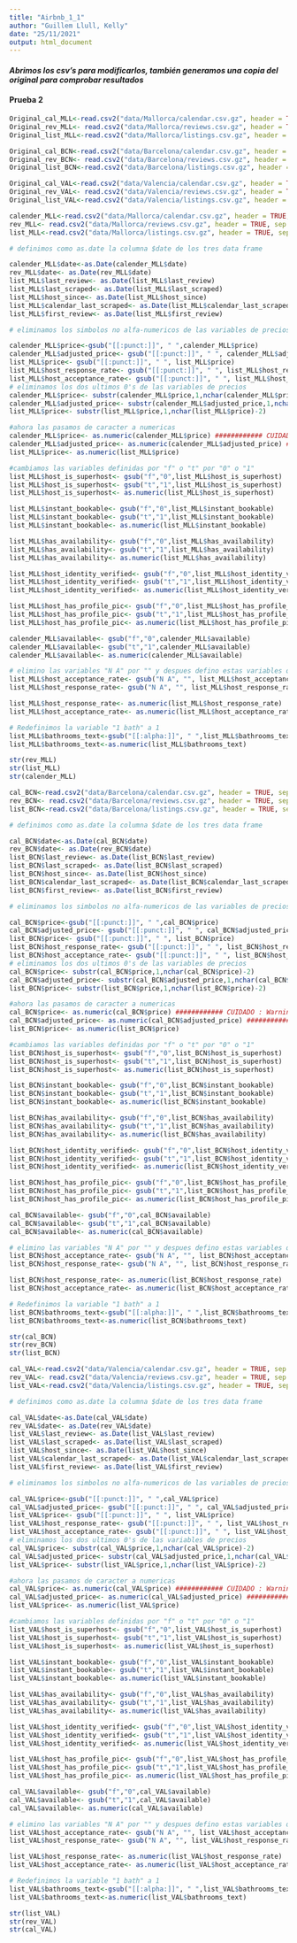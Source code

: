 ---
title: "Airbnb_1_1"
author: "Guillem Llull, Kelly"
date: "25/11/2021"
output: html_document
---

#### *Abrimos los csv's para modificarlos, también generamos una copia del original para comprobar resultados*

#### Prueba 2

```{r csv's Originales}
Original_cal_MLL<-read.csv2("data/Mallorca/calendar.csv.gz", header = TRUE, sep = ",", dec = ".")
Original_rev_MLL<- read.csv2("data/Mallorca/reviews.csv.gz", header = TRUE, sep = ",", dec = ".")
Original_list_MLL<-read.csv2("data/Mallorca/listings.csv.gz", header = TRUE, sep = ",", dec=".")

Original_cal_BCN<-read.csv2("data/Barcelona/calendar.csv.gz", header = TRUE, sep = ",", dec = ".")
Original_rev_BCN<- read.csv2("data/Barcelona/reviews.csv.gz", header = TRUE, sep = ",", dec = ".")
Original_list_BCN<-read.csv2("data/Barcelona/listings.csv.gz", header = TRUE, sep = ",", dec=".")

Original_cal_VAL<-read.csv2("data/Valencia/calendar.csv.gz", header = TRUE, sep = ",", dec = ".")
Original_rev_VAL<- read.csv2("data/Valencia/reviews.csv.gz", header = TRUE, sep = ",", dec = ".")
Original_list_VAL<-read.csv2("data/Valencia/listings.csv.gz", header = TRUE, sep = ",", dec=".")
```


```{r csv Mallorca, eval=FALSE}

calender_MLL<-read.csv2("data/Mallorca/calendar.csv.gz", header = TRUE, sep = ",", dec = ".")
rev_MLL<- read.csv2("data/Mallorca/reviews.csv.gz", header = TRUE, sep = ",", dec = ".")
list_MLL<-read.csv2("data/Mallorca/listings.csv.gz", header = TRUE, sep = ",", dec=".")

# definimos como as.date la columna $date de los tres data frame

calender_MLL$date<-as.Date(calender_MLL$date)
rev_MLL$date<- as.Date(rev_MLL$date)
list_MLL$last_review<- as.Date(list_MLL$last_review)
list_MLL$last_scraped<- as.Date(list_MLL$last_scraped)
list_MLL$host_since<- as.Date(list_MLL$host_since)
list_MLL$calendar_last_scraped<- as.Date(list_MLL$calendar_last_scraped)
list_MLL$first_review<- as.Date(list_MLL$first_review)

# eliminamos los simbolos no alfa-numericos de las variables de precios y que incluyen porcentajes

calender_MLL$price<-gsub("[[:punct:]]", " ",calender_MLL$price)
calender_MLL$adjusted_price<- gsub("[[:punct:]]", " ", calender_MLL$adjusted_price)
list_MLL$price<- gsub("[[:punct:]]", " ", list_MLL$price)
list_MLL$host_response_rate<- gsub("[[:punct:]]", " ", list_MLL$host_response_rate)
list_MLL$host_acceptance_rate<- gsub("[[:punct:]]", " ", list_MLL$host_acceptance_rate)
# eliminamos los dos ultimos 0's de las variables de precios
calender_MLL$price<- substr(calender_MLL$price,1,nchar(calender_MLL$price)-2)
calender_MLL$adjusted_price<- substr(calender_MLL$adjusted_price,1,nchar(calender_MLL$adjusted_price)-2)
list_MLL$price<- substr(list_MLL$price,1,nchar(list_MLL$price)-2)

#ahora las pasamos de caracter a numericas
calender_MLL$price<- as.numeric(calender_MLL$price) ############ CUIDADO : Warning: NAs introduced by coercion // pero a simple vista por lo general creo que bien ###########
calender_MLL$adjusted_price<- as.numeric(calender_MLL$adjusted_price) ############ CUIDADO : Warning: NAs introduced by coercion
list_MLL$price<- as.numeric(list_MLL$price)

#cambiamos las variables definidas por "f" o "t" por "0" o "1"
list_MLL$host_is_superhost<- gsub("f","0",list_MLL$host_is_superhost)
list_MLL$host_is_superhost<- gsub("t","1",list_MLL$host_is_superhost)
list_MLL$host_is_superhost<- as.numeric(list_MLL$host_is_superhost)

list_MLL$instant_bookable<- gsub("f","0",list_MLL$instant_bookable)
list_MLL$instant_bookable<- gsub("t","1",list_MLL$instant_bookable)
list_MLL$instant_bookable<- as.numeric(list_MLL$instant_bookable)

list_MLL$has_availability<- gsub("f","0",list_MLL$has_availability)
list_MLL$has_availability<- gsub("t","1",list_MLL$has_availability)
list_MLL$has_availability<- as.numeric(list_MLL$has_availability)

list_MLL$host_identity_verified<- gsub("f","0",list_MLL$host_identity_verified)
list_MLL$host_identity_verified<- gsub("t","1",list_MLL$host_identity_verified)
list_MLL$host_identity_verified<- as.numeric(list_MLL$host_identity_verified)

list_MLL$host_has_profile_pic<- gsub("f","0",list_MLL$host_has_profile_pic)
list_MLL$host_has_profile_pic<- gsub("t","1",list_MLL$host_has_profile_pic)
list_MLL$host_has_profile_pic<- as.numeric(list_MLL$host_has_profile_pic)

calender_MLL$available<- gsub("f","0",calender_MLL$available)
calender_MLL$available<- gsub("t","1",calender_MLL$available)
calender_MLL$available<- as.numeric(calender_MLL$available)

# elimino las variables "N A" por "" y despues defino estas variables que representan porcentajes como numéricas
list_MLL$host_acceptance_rate<- gsub("N A", "", list_MLL$host_acceptance_rate)
list_MLL$host_response_rate<- gsub("N A", "", list_MLL$host_response_rate)

list_MLL$host_response_rate<- as.numeric(list_MLL$host_response_rate)
list_MLL$host_acceptance_rate<- as.numeric(list_MLL$host_acceptance_rate)

# Redefinimos la variable "1 bath" a 1
list_MLL$bathrooms_text<-gsub("[[:alpha:]]", " ",list_MLL$bathrooms_text)
list_MLL$bathrooms_text<-as.numeric(list_MLL$bathrooms_text)

str(rev_MLL)
str(list_MLL)
str(calender_MLL)
```

```{r csv Barcelona, eval=FALSE}

cal_BCN<-read.csv2("data/Barcelona/calendar.csv.gz", header = TRUE, sep = ",", dec = ".")
rev_BCN<- read.csv2("data/Barcelona/reviews.csv.gz", header = TRUE, sep = ",", dec = ".")
list_BCN<-read.csv2("data/Barcelona/listings.csv.gz", header = TRUE, sep = ",", dec=".")

# definimos como as.date la columna $date de los tres data frame

cal_BCN$date<-as.Date(cal_BCN$date)
rev_BCN$date<- as.Date(rev_BCN$date)
list_BCN$last_review<- as.Date(list_BCN$last_review)
list_BCN$last_scraped<- as.Date(list_BCN$last_scraped)
list_BCN$host_since<- as.Date(list_BCN$host_since)
list_BCN$calendar_last_scraped<- as.Date(list_BCN$calendar_last_scraped)
list_BCN$first_review<- as.Date(list_BCN$first_review)

# eliminamos los simbolos no alfa-numericos de las variables de precios y que incluyen porcentajes

cal_BCN$price<-gsub("[[:punct:]]", " ",cal_BCN$price)
cal_BCN$adjusted_price<- gsub("[[:punct:]]", " ", cal_BCN$adjusted_price)
list_BCN$price<- gsub("[[:punct:]]", " ", list_BCN$price)
list_BCN$host_response_rate<- gsub("[[:punct:]]", " ", list_BCN$host_response_rate)
list_BCN$host_acceptance_rate<- gsub("[[:punct:]]", " ", list_BCN$host_acceptance_rate)
# eliminamos los dos ultimos 0's de las variables de precios
cal_BCN$price<- substr(cal_BCN$price,1,nchar(cal_BCN$price)-2)
cal_BCN$adjusted_price<- substr(cal_BCN$adjusted_price,1,nchar(cal_BCN$adjusted_price)-2)
list_BCN$price<- substr(list_BCN$price,1,nchar(list_BCN$price)-2)

#ahora las pasamos de caracter a numericas
cal_BCN$price<- as.numeric(cal_BCN$price) ############ CUIDADO : Warning: NAs introduced by coercion // pero a simple vista por lo general creo que bien ###########
cal_BCN$adjusted_price<- as.numeric(cal_BCN$adjusted_price) ############ CUIDADO : Warning: NAs introduced by coercion
list_BCN$price<- as.numeric(list_BCN$price)

#cambiamos las variables definidas por "f" o "t" por "0" o "1"
list_BCN$host_is_superhost<- gsub("f","0",list_BCN$host_is_superhost)
list_BCN$host_is_superhost<- gsub("t","1",list_BCN$host_is_superhost)
list_BCN$host_is_superhost<- as.numeric(list_BCN$host_is_superhost)

list_BCN$instant_bookable<- gsub("f","0",list_BCN$instant_bookable)
list_BCN$instant_bookable<- gsub("t","1",list_BCN$instant_bookable)
list_BCN$instant_bookable<- as.numeric(list_BCN$instant_bookable)

list_BCN$has_availability<- gsub("f","0",list_BCN$has_availability)
list_BCN$has_availability<- gsub("t","1",list_BCN$has_availability)
list_BCN$has_availability<- as.numeric(list_BCN$has_availability)

list_BCN$host_identity_verified<- gsub("f","0",list_BCN$host_identity_verified)
list_BCN$host_identity_verified<- gsub("t","1",list_BCN$host_identity_verified)
list_BCN$host_identity_verified<- as.numeric(list_BCN$host_identity_verified)

list_BCN$host_has_profile_pic<- gsub("f","0",list_BCN$host_has_profile_pic)
list_BCN$host_has_profile_pic<- gsub("t","1",list_BCN$host_has_profile_pic)
list_BCN$host_has_profile_pic<- as.numeric(list_BCN$host_has_profile_pic)

cal_BCN$available<- gsub("f","0",cal_BCN$available)
cal_BCN$available<- gsub("t","1",cal_BCN$available)
cal_BCN$available<- as.numeric(cal_BCN$available)

# elimino las variables "N A" por "" y despues defino estas variables que representan porcentajes como numéricas
list_BCN$host_acceptance_rate<- gsub("N A", "", list_BCN$host_acceptance_rate)
list_BCN$host_response_rate<- gsub("N A", "", list_BCN$host_response_rate)

list_BCN$host_response_rate<- as.numeric(list_BCN$host_response_rate)
list_BCN$host_acceptance_rate<- as.numeric(list_BCN$host_acceptance_rate)

# Redefinimos la variable "1 bath" a 1
list_BCN$bathrooms_text<-gsub("[[:alpha:]]", " ",list_BCN$bathrooms_text)
list_BCN$bathrooms_text<-as.numeric(list_BCN$bathrooms_text)

str(cal_BCN)
str(rev_BCN)
str(list_BCN)

```

```{r csv Valencia, eval=FALSE}

cal_VAL<-read.csv2("data/Valencia/calendar.csv.gz", header = TRUE, sep = ",", dec = ".")
rev_VAL<- read.csv2("data/Valencia/reviews.csv.gz", header = TRUE, sep = ",", dec = ".")
list_VAL<-read.csv2("data/Valencia/listings.csv.gz", header = TRUE, sep = ",", dec=".")

# definimos como as.date la columna $date de los tres data frame

cal_VAL$date<-as.Date(cal_VAL$date)
rev_VAL$date<- as.Date(rev_VAL$date)
list_VAL$last_review<- as.Date(list_VAL$last_review)
list_VAL$last_scraped<- as.Date(list_VAL$last_scraped)
list_VAL$host_since<- as.Date(list_VAL$host_since)
list_VAL$calendar_last_scraped<- as.Date(list_VAL$calendar_last_scraped)
list_VAL$first_review<- as.Date(list_VAL$first_review)

# eliminamos los simbolos no alfa-numericos de las variables de precios y que incluyen porcentajes

cal_VAL$price<-gsub("[[:punct:]]", " ",cal_VAL$price)
cal_VAL$adjusted_price<- gsub("[[:punct:]]", " ", cal_VAL$adjusted_price)
list_VAL$price<- gsub("[[:punct:]]", " ", list_VAL$price)
list_VAL$host_response_rate<- gsub("[[:punct:]]", " ", list_VAL$host_response_rate)
list_VAL$host_acceptance_rate<- gsub("[[:punct:]]", " ", list_VAL$host_acceptance_rate)
# eliminamos los dos ultimos 0's de las variables de precios
cal_VAL$price<- substr(cal_VAL$price,1,nchar(cal_VAL$price)-2)
cal_VAL$adjusted_price<- substr(cal_VAL$adjusted_price,1,nchar(cal_VAL$adjusted_price)-2)
list_VAL$price<- substr(list_VAL$price,1,nchar(list_VAL$price)-2)

#ahora las pasamos de caracter a numericas
cal_VAL$price<- as.numeric(cal_VAL$price) ############ CUIDADO : Warning: NAs introduced by coercion // pero a simple vista por lo general creo que bien ###########
cal_VAL$adjusted_price<- as.numeric(cal_VAL$adjusted_price) ############ CUIDADO : Warning: NAs introduced by coercion
list_VAL$price<- as.numeric(list_VAL$price)

#cambiamos las variables definidas por "f" o "t" por "0" o "1"
list_VAL$host_is_superhost<- gsub("f","0",list_VAL$host_is_superhost)
list_VAL$host_is_superhost<- gsub("t","1",list_VAL$host_is_superhost)
list_VAL$host_is_superhost<- as.numeric(list_VAL$host_is_superhost)

list_VAL$instant_bookable<- gsub("f","0",list_VAL$instant_bookable)
list_VAL$instant_bookable<- gsub("t","1",list_VAL$instant_bookable)
list_VAL$instant_bookable<- as.numeric(list_VAL$instant_bookable)

list_VAL$has_availability<- gsub("f","0",list_VAL$has_availability)
list_VAL$has_availability<- gsub("t","1",list_VAL$has_availability)
list_VAL$has_availability<- as.numeric(list_VAL$has_availability)

list_VAL$host_identity_verified<- gsub("f","0",list_VAL$host_identity_verified)
list_VAL$host_identity_verified<- gsub("t","1",list_VAL$host_identity_verified)
list_VAL$host_identity_verified<- as.numeric(list_VAL$host_identity_verified)

list_VAL$host_has_profile_pic<- gsub("f","0",list_VAL$host_has_profile_pic)
list_VAL$host_has_profile_pic<- gsub("t","1",list_VAL$host_has_profile_pic)
list_VAL$host_has_profile_pic<- as.numeric(list_VAL$host_has_profile_pic)

cal_VAL$available<- gsub("f","0",cal_VAL$available)
cal_VAL$available<- gsub("t","1",cal_VAL$available)
cal_VAL$available<- as.numeric(cal_VAL$available)

# elimino las variables "N A" por "" y despues defino estas variables que representan porcentajes como numéricas
list_VAL$host_acceptance_rate<- gsub("N A", "", list_VAL$host_acceptance_rate)
list_VAL$host_response_rate<- gsub("N A", "", list_VAL$host_response_rate)

list_VAL$host_response_rate<- as.numeric(list_VAL$host_response_rate)
list_VAL$host_acceptance_rate<- as.numeric(list_VAL$host_acceptance_rate)

# Redefinimos la variable "1 bath" a 1
list_VAL$bathrooms_text<-gsub("[[:alpha:]]", " ",list_VAL$bathrooms_text)
list_VAL$bathrooms_text<-as.numeric(list_VAL$bathrooms_text)

str(list_VAL)
str(rev_VAL) 
str(cal_VAL)

```


